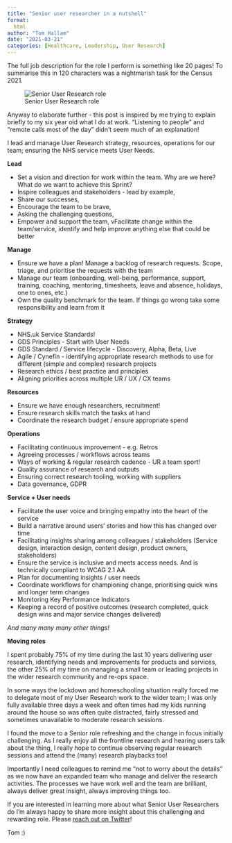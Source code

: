 ```yaml
---
title: "Senior user researcher in a nutshell"
format:
  html
author: "Tom Hallam"
date: "2021-03-21"
categories: [Healthcare, Leadership, User Research]
---
```


The full job description for the role I perform is something like 20 pages! To summarise this in 120 characters was a nightmarish task for the Census 2021.

![Senior User Research role](sur-census.png)

Anyway to elaborate further - this post is inspired by me trying to explain briefly to my six year old what I do at work. "Listening to people" and "remote calls most of the day" didn't seem much of an explanation!

I lead and manage User Research strategy, resources, operations for our team; ensuring the NHS service meets User Needs.

**Lead**

* Set a vision and direction for work within the team. Why are we here? What do we want to achieve this Sprint?
* Inspire colleagues and stakeholders - lead by example,
* Share our successes,
* Encourage the team to be brave,
* Asking the challenging questions,
* Empower and support the team,
vFacilitate change within the team/service, identify and help improve anything else that could be better

**Manage**

* Ensure we have a plan! Manage a backlog of research requests. Scope, triage, and prioritise the requests with the team
* Manage our team (onboarding, well-being, performance, support, training, coaching, mentoring, timesheets, leave and absence, holidays, one to ones, etc.)
* Own the quality benchmark for the team. If things go wrong take some responsibility and learn from it

**Strategy**

* NHS.uk Service Standards!
* GDS Principles - Start with User Needs
* GDS Standard / Service lifecycle - Discovery, Alpha, Beta, Live
* Agile / Cynefin - identifying appropriate research methods to use for different (simple and complex) research projects
* Research ethics / best practice and principles
* Aligning priorities across multiple UR / UX / CX teams

**Resources**

* Ensure we have enough researchers, recruitment!
* Ensure research skills match the tasks at hand
* Coordinate the research budget / ensure appropriate spend

**Operations**

* Facilitating continuous improvement - e.g. Retros
* Agreeing processes / workflows across teams
* Ways of working & regular research cadence - UR a team sport!
* Quality assurance of research and outputs
* Ensuring correct research tooling, working with suppliers
* Data governance, GDPR

**Service + User needs**

* Facilitate the user voice and bringing empathy into the heart of the service
* Build a narrative around users' stories and how this has changed over time
* Facilitating insights sharing among colleagues / stakeholders
(Service design, interaction design, content design, product owners, stakeholders)
* Ensure the service is inclusive and meets access needs. And is technically compliant to WCAG 2.1 AA
* Plan for documenting insights / user needs
* Coordinate workflows for championing change, prioritising quick wins and longer term changes
* Monitoring Key Performance Indicators
* Keeping a record of positive outcomes (research completed, quick design wins and major service changes delivered)

*And many many many other things!*

**Moving roles**



I spent probably 75% of my time during the last 10 years delivering user research, identifying needs and improvements for products and services, the other 25% of my time on managing a small team or leading projects in the wider research community and re-ops space.

In some ways the lockdown and homeschooling situation really forced me to delegate most of my User Research work to the wider team; I was only fully available three days a week and often times had my kids running around the house so was often quite distracted, fairly stressed and sometimes unavailable to moderate research sessions.

I found the move to a Senior role refreshing and the change in focus initially challenging. As I really enjoy all the frontline research and hearing users talk about the thing, I really hope to continue observing regular research sessions and attend the (many) research playbacks too!

Importantly I need colleagues to remind me "not to worry about the details" as we now have an expanded team who manage and deliver the research activities. The processes we have work well and the team are brilliant, always deliver great insight, always improving things too.

If you are interested in learning more about what Senior User Researchers do I'm always happy to share more insight about this challenging and rewarding role. Please [reach out on Twitter](https://www.twitter.com/thomashallam)!

Tom :)

